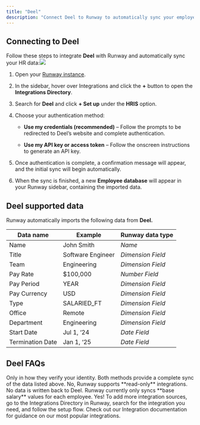 ```yaml
---
title: "Deel"
description: "Connect Deel to Runway to automatically sync your employee data. Keep your workforce information up to date and easily incorporate headcount and salaries into your financial models."
---
```


## Connecting to Deel

Follow these steps to integrate **Deel** with Runway and automatically sync your HR data:![](/images/deel.png)

1. Open your [Runway instance](https://app.runway.com/).

2. In the sidebar, hover over Integrations and click the **+** button to open the **Integrations Directory**.

3. Search for **Deel** and click **+ Set up** under the **HRIS** option.

4. Choose your authentication method:

   * **Use my credentials (recommended)** – Follow the prompts to be redirected to Deel’s website and complete authentication.

   * **Use my API key or access token** – Follow the onscreen instructions to generate an API key.

5. Once authentication is complete, a confirmation message will appear, and the initial sync will begin automatically.

6. When the sync is finished, a new **Employee database** will appear in your Runway sidebar, containing the imported data.

## Deel supported data

Runway automatically imports the following data from **Deel.**

| Data name        | Example           | Runway data type  |
| ---------------- | ----------------- | ----------------- |
| Name             | John Smith        | *Name*            |
| Title            | Software Engineer | *Dimension Field* |
| Team             | Engineering       | *Dimension Field* |
| Pay Rate         | $100,000          | *Number Field*    |
| Pay Period       | YEAR              | *Dimension Field* |
| Pay Currency     | USD               | *Dimension Field* |
| Type             | SALARIED\_FT      | *Dimension Field* |
| Office           | Remote            | *Dimension Field* |
| Department       | Engineering       | *Dimension Field* |
| Start Date       | Jul 1, ‘24        | *Date Field*      |
| Termination Date | Jan 1, ‘25        | *Date Field*      |

## Deel FAQs

<Accordion title="Is there a difference between the two authentication methods?" defaultOpen={false}>
  Only in how they verify your identity. Both methods provide a complete sync of the data listed above.
</Accordion>

<Accordion title="Does the Runway write data back to Deel?" defaultOpen={false}>
  No, Runway supports **read-only** integrations. No data is written back to Deel.
</Accordion>

<Accordion title="Does the Deel integration send only base salary values or fully-loaded employee costs?" defaultOpen={false}>
  Runway currently only syncs **base salary** values for each employee.
</Accordion>

<Accordion title="Can I connect additional HRIS sources?" defaultOpen={false}>
  Yes! To add more integration sources, go to the Integrations Directory in Runway, search for the integration you need, and follow the setup flow. Check out our Integration documentation for guidance on our most popular integrations.
</Accordion>